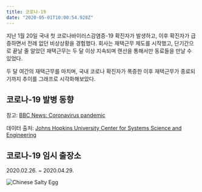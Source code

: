 ```yaml
---
title: 코로나-19
date: "2020-05-01T10:00:54.928Z"
---
```



지난 1월 20일 국내 첫 코로나바이러스감염증-19 확진자가 발생하고, 이후 확진자가 급증하면서 전례 없던 비상상황을 경험했다. 회사는 재택근무 제도를 시작했고, 단기간으로 끝날 줄 알았던 재택근무는 두 달 이상 지속되며 랜선을 통해서만 동료들을 만날 수 있었다.

두 달 여간의 재택근무를 마치며, 국내 코로나 확진자가 폭증한 이후 재택근무가 종료되기까지 추이를 그래프로 시각화해보았다.

## 코로나-19 발병 동향

<CovidTrend />


참고: [BBC News: Coronavirus pandemic](https://www.bbc.com/news/world-51235105)

데이터 출처: [Johns Hopkins University Center for Systems Science and Engineering](https://github.com/CSSEGISandData/COVID-19/blob/master/csse_covid_19_data/csse_covid_19_time_series/time_series_covid19_confirmed_global.csv)

## 코로나-19 임시 출장소

2020.02.26. ~ 2020.04.29.

![Chinese Salty Egg](./misc.jpg)
